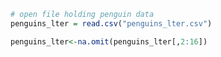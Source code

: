 

```r
# open file holding penguin data
penguins_lter = read.csv("penguins_lter.csv")
```


```r
penguins_lter<-na.omit(penguins_lter[,2:16])
```



